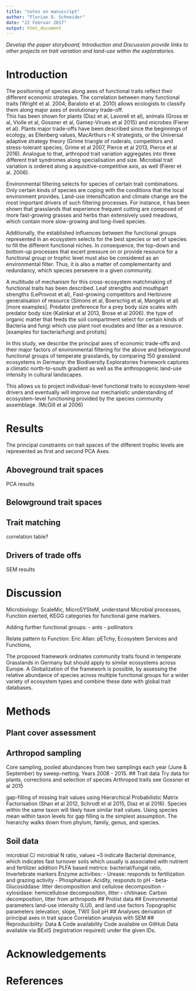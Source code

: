 ```yaml
---
title: "notes on manuscript"
author: "Florian D. Schneider"
date: "22 Februar 2017"
output: html_document
---
```



*Develop the paper storyboard; Introduction and Discussion provide links to other projects on trait variation and land-use within the exploratories.*


# Introduction 

The positioning of species along axes of functional traits reflect their different economic strategies. The correlation between many functional traits (Wright et al. 2004; Baraloto et al. 2010) allows ecologists to classify them along major axes of evolutionary trade-off.  
This has been shown for plants (Diaz et al, Lavorell et al), animals (Gross et al, Violle et al, Gossner et al, Gamez-Virues et al 2015) and microbes (Fierer et al). Plants major trade-offs have been described since the beginnings of ecology, as Ellenberg values, MacArthurs r-K strategists, or the Universal adaptive strategy theory (Grime triangle of ruderals, competitors and stress-tolerant species, Grime et al 2007, Pierce et al 2013, Pierce et al 2016). Analogue to that, arthropod trait variation aggregates into three different trait syndromes along specialisation and size. Microbial trait variation is ordered along a aquisitive--competitive axis, as well (Fierer et al. 2006). 

Environmental filtering selects for species of certain trait combinations. Only certain kinds of species are coping with the conditions that the local environment provides. Land-use intensification and climate change are the most important drivers of such filtering processes. For instance, it has been shown that grasslands that experience frequent cutting are composed of more fast-growing grasses and herbs than extensively used meadows,  which contain more slow-growing and long-lived species. 

Additionally, the established influences between the functional groups represented in an ecosystem selects for the best species or set of species to fill the different functional niches. In consequence, the top-down and bottom-up processes that excert pressure on or provide resource for a functional group or trophic level must also be considered as an environmental filter. Thus, it is also a matter of complementarity and redundancy, which species persevere in a given community.  

A multitude of mechanism for this cross-ecosystem matchmaking of functional traits has been described. Leaf strengths and mouthpart strengths (LeProvost et al), Fast-growing competitors and Herbivore generalisation of resource (Simons et al, Boerschig et al, Mangels et al) [more examples]. Predator preference for a prey body size scales with predator body size (Kalinkat et al 2013, Brose et al 2006). the type of organic matter that feeds the soil compartment select for certain kinds of Bacteria and fungi which use plant root exudates and litter as a resource. [examples for bacteria/fungi and protists]

In this study, we describe the principal axes of economic trade-offs and their major factors of environmental filtering for the above and belowground functional groups of temperate grasslands, by comparing 150 grassland ecosystems in Germany: the Biodiversity Exploratories framework captures a climatic north-to-south gradient as well as the anthropogenic land-use intensity in cultural landscapes. 

This allows us to project individual-level functional traits to ecosystem-level drivers and eventually will improve our mechanistic understanding of ecosystem-level functioning provided by the species community assemblage.  (McGill et al 2006)

# Results

The principal constraints on trait spaces of the different trophic levels are represented as first and second PCA Axes. 

## Aboveground trait spaces

PCA results

## Belowground trait spaces


## Trait matching

correlation table? 


## Drivers of trade offs

SEM results


# Discussion


Microbiology: 
ScaleMic, MicroSYSteM, understand Microbial processes, Function exerted, KEGG categories for functional gene markers. 

Adding further functional groups: 
- ants
- pollinators


Relate pattern to Function:
Eric Allan: pETchy, Ecosystem Services and Functions,  

The proposed framework ordinates community traits found in temperate Grasslands in Germany but should apply to similar ecosystems across Europe. A Globalization of the framework is possible, by assessing the relative abundance of species across multiple functional groups for a wider variety of ecosystem types and combine these date with global trait databases.


# Methods

## Plant cover assessment

## Arthropod sampling
Core sampling, pooled abundances from two samplings each year (June & September) by sweep-netting. Years 2008 - 2015. 
## Trait data
Try data for plants, corrections and selection of species
Arthropod traits see Gossner et al 2015

gap-filling of missing trait values using Hierarchical Probabilistic Matrix Factorisation (Shan et al 2012, Schrodt et al 2015, Diaz et al 2016).  Species within the same taxon will likely have similar trait values. Using species mean within taxon levels for gap filling is the simplest assumption. The hierarchy walks down from phylum, family, genus, and species. 

## Soil data
microbial C/ microbial N ratio, values ~5 indicate Bacterial dominance, which indicates fast turnover soils which usually is associated with nutrient and fertilizer addition
PLFA based metrics: bacterial/fungal ratio, Invertebrate markers
Enzyme activities:
- Urease: responds to fertilization and grazing activity
- Phosphatase: Acidity, responds to pH
- beta-Glucosiddase: litter decomposition and cellulose decomposition
- xylosidase: hemicellulose decomposition, litter 
- chitinase: Carbon decomposition, litter from arthropods 
<!--OTUs, relative abundance of taxa, mapped to function following Fierer et al. -->
## Protist data
## Environmental parameters
land-use intensity (LUI), and land use factors
Topographic parameters (elevation, slope, TWI)
Soil pH 
## Analyses
derivation of principal axes in trait space
Correlation analysis with SEM 
## Reproducibility: Data & Code availability
Code available on GitHub
Data available via BExIS (registration required) under the given IDs. 

# Acknowledgements

# References
